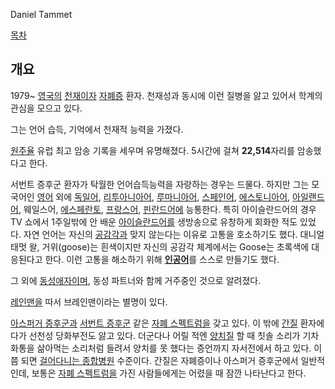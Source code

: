 Daniel Tammet

[[목차]]

== 개요 ==
1979~
[[영국]]의 [[천재]]이자 [[자폐증]] 환자. 천재성과 동시에 이런 질병을 앓고 있어서 학계의 관심을 모으고 있다. 

그는 언어 습득, 기억에서 천재적 능력을 가졌다. 

[[원주율]] 유럽 최고 암송 기록을 세우며 유명해졌다. 5시간에 걸쳐 '''22,514'''자리를 암송했다고 한다.

서번트 증후군 환자가 탁월한 언어습득능력을 자랑하는 경우는 드물다. 하지만 그는 모국어인 [[영어]] 외에 [[독일어]], [[리투아니아어]], [[루마니아어]], [[스페인어]], [[에스토니아어]], [[아일랜드어]], 웨일스어, [[에스페란토]], [[프랑스어]], [[핀란드어]]에 능통한다. 특히 아이슬란드어의 경우 TV 쇼에서 1주일밖에 안 배운 [[아이슬란드어]]를 생방송으로 유창하게 회화한 적도 있었다.
자연 언어는 자신의 [[공감각]]과 맞지 않는다는 이유로 고통을 호소하기도 했다. 대니얼 태멋 왈, 거위(goose)는 흰색이지만 자신의 공감각 체계에서는 Goose는 초록색에 대응된다고 한다. 이런 고통을 해소하기 위해 '''[[인공어]]'''를 스스로 만들기도 했다.

그 외에 [[동성애자]]이며, 동성 파트너와 함께 거주중인 것으로 알려졌다.

[[레인맨]]을 따서 브레인맨이라는 별명이 있다.

[[아스퍼거 증후군]]과 [[서번트 증후군]] 같은 [[자폐 스펙트럼]]을 갖고 있다. 이 밖에 [[간질]] 환자에다가 선천성 당화부전도 앓고 있다. 더군다나 어릴 적엔 [[양치질]] 할 때 칫솔 소리가 기차 화통을 삶아먹는 소리처럼 들려서 양치를 못 했다는 증언까지 자서전에서 하고 있다. 이쯤 되면 [[걸어다니는 종합병원]] 수준이다. 간질은 자폐증이나 아스퍼거 증후군에서 일반적인데, 보통은 [[자폐 스펙트럼]]을 가진 사람들에게는 어렸을 때 잠깐 나타난다고 한다.
